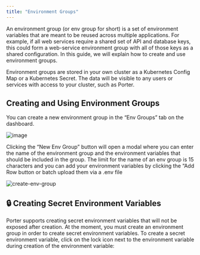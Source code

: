 ```yaml
---
title: "Environment Groups"
---
```


An environment group (or env group for short) is a set of environment variables that are meant to be reused across multiple applications. For example, if all web services require a shared set of API and database keys, this could form a web-service environment group with all of those keys as a shared configuration. In this guide, we will explain how to create and use environment groups.

<Info>
  Environment groups are stored in your own cluster as a Kubernetes Config Map
  or a Kubernetes Secret. The data will be visible to any users or services with
  access to your cluster, such as Porter.
</Info>

## Creating and Using Environment Groups

You can create a new environment group in the “Env Groups” tab on the dashboard.

![image](/images/other/env-group-tab.png)

Clicking the “New Env Group” button will open a modal where you can enter the name of the environment group and the environment variables that should be included in the group.
The limit for the name of an env group is 15 characters and you can add your environment variables by clicking the “Add Row button or batch upload them via a .env file

![create-env-group](/images/other/env-group-create.png)

## 🔒 Creating Secret Environment Variables

Porter supports creating secret environment variables that will not be exposed after creation. At the moment, you must create an environment group in order to create secret environment variables. To create a secret environment variable, click on the lock icon next to the environment variable during creation of the environment variable:
